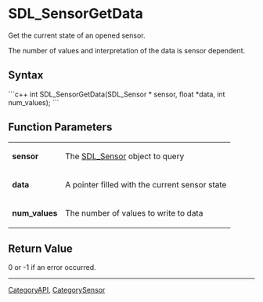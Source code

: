 <!-- pragma section-numbers off -->
<!-- pragma disable-camelcase -->

= SDL_SensorGetData =
Get the current state of an opened sensor.

The number of values and interpretation of the data is sensor dependent.


== Syntax ==
```c++
int SDL_SensorGetData(SDL_Sensor * sensor, float *data, int num_values);
```

== Function Parameters ==
{|
|'''sensor'''
|The [[SDL_Sensor]] object to query
|-
|'''data'''
|A pointer filled with the current sensor state
|-
|'''num_values'''
|The number of values to write to data
|}

== Return Value ==
0 or -1 if an error occurred.

----
[[CategoryAPI]], [[CategorySensor]]
